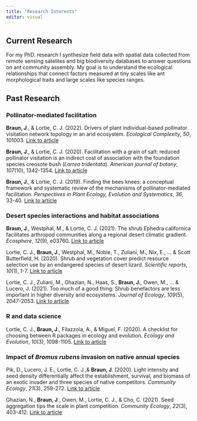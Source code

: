 ```yaml
---
title: "Research Interests"
editor: visual
---
```


## Current Research

For my PhD. research I synthesize field data with spatial data collected from remote sensing satelites and big biodiversity databases to answer questions on ant community assembly. My goal is to understand the ecological relationships that connect factors measured at tiny scales like ant morphological traits and large scales like species ranges.

## Past Research

### Pollinator-mediated facilitation

**Braun, J**., & Lortie, C. J. (2022). Drivers of plant individual-based pollinator visitation network topology in an arid ecosystem. *Ecological Complexity*, *50*, 101003. [Link to article](https://www.sciencedirect.com/science/article/pii/S1476945X22000253?casa_token=ehB2JD5ItB4AAAAA:hTUGpgHe0hRjxQuo8OH7g1ta22ghkdfNXvBe0w0oNG5vrPr1kuEB7nEuDjEqCDMx_9xfAbKQDw)

**Braun, J**., & Lortie, C. J. (2020). Facilitation with a grain of salt: reduced pollinator visitation is an indirect cost of association with the foundation species creosote bush (*Larrea tridentata*). *American journal of botany*, *107*(10), 1342-1354. [Link to article](https://bsapubs.onlinelibrary.wiley.com/doi/pdfdirect/10.1002/ajb2.1533)

**Braun, J**., & Lortie, C. J. (2019). Finding the bees knees: a conceptual framework and systematic review of the mechanisms of pollinator-mediated facilitation. *Perspectives in Plant Ecology, Evolution and Systematics*, *36*, 33-40. [Link to article](https://www.sciencedirect.com/science/article/abs/pii/S1433831918300362)

### Desert species interactions and habitat associations

**Braun, J**., Westphal, M., & Lortie, C. J. (2021). The shrub Ephedra californica facilitates arthropod communities along a regional desert climatic gradient. *Ecosphere*, *12*(9), e03760. [Link to article](https://esajournals.onlinelibrary.wiley.com/doi/pdf/10.1002/ecs2.3760)

Lortie, C. J., **Braun, J**., Westphal, M., Noble, T., Zuliani, M., Nix, E., \... & Scott Butterfield, H. (2020). Shrub and vegetation cover predict resource selection use by an endangered species of desert lizard. *Scientific reports*, *10*(1), 1-7. [Link to article](https://www.nature.com/articles/s41598-020-61880-9)

Lortie, C. J., Zuliani, M., Ghazian, N., Haas, S., **Braun, J.**, Owen, M., \... & Lucero, J. (2021). Too much of a good thing: Shrub benefactors are less important in higher diversity arid ecosystems. *Journal of Ecology*, *109*(5), 2047-2053. [Link to article](https://besjournals.onlinelibrary.wiley.com/doi/pdfdirect/10.1111/1365-2745.13596?casa_token=hzE4E9N2v2YAAAAA:JgFC3P4PgbjrtPEPoU-xssoCfwy-jwPNgQiglL6KMlo3xQn8D1HX6Md6fh03eUmyPAk-ClUbUAGBjw)

### R and data science

Lortie, C. J., **Braun, J**., Filazzola, A., & Miguel, F. (2020). A checklist for choosing between R packages in ecology and evolution. *Ecology and Evolution*, *10*(3), 1098-1105. [Link to article](https://onlinelibrary.wiley.com/doi/pdf/10.1002/ece3.5970)

### Impact of *Bromus rubens* invasion on native annual species

Pik, D., Lucero, J. E., Lortie, C. J.,& **Braun, J**. (2020). Light intensity and seed density differentially affect the establishment, survival, and biomass of an exotic invader and three species of native competitors. *Community Ecology*, *21*(3), 259-272. [Link to article](https://link.springer.com/article/10.1007/s42974-020-00027-2)

Ghazian, N., **Braun, J**., Owen, M., Lortie, C. J., & Cho, C. (2021). Seed aggregation tips the scale in plant competition. *Community Ecology*, *22*(3), 403-412. [Link to article](https://link.springer.com/content/pdf/10.1007/s42974-021-00064-5.pdf)
